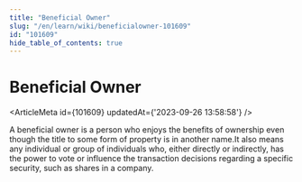 ```yaml
---
title: "Beneficial Owner"
slug: "/en/learn/wiki/beneficialowner-101609"
id: "101609"
hide_table_of_contents: true
---
```



# Beneficial Owner

<ArticleMeta id={101609} updatedAt={'2023-09-26 13:58:58'} />
<div className='border-solid border-b border-t-0 my-4 border-[var(--ifm-color-gray-300)]' />

A beneficial owner is a person who enjoys the benefits of ownership even though the title to some form of property is in another name.It also means any individual or group of individuals who, either directly or indirectly, has the power to vote or influence the transaction decisions regarding a specific security, such as shares in a company.
